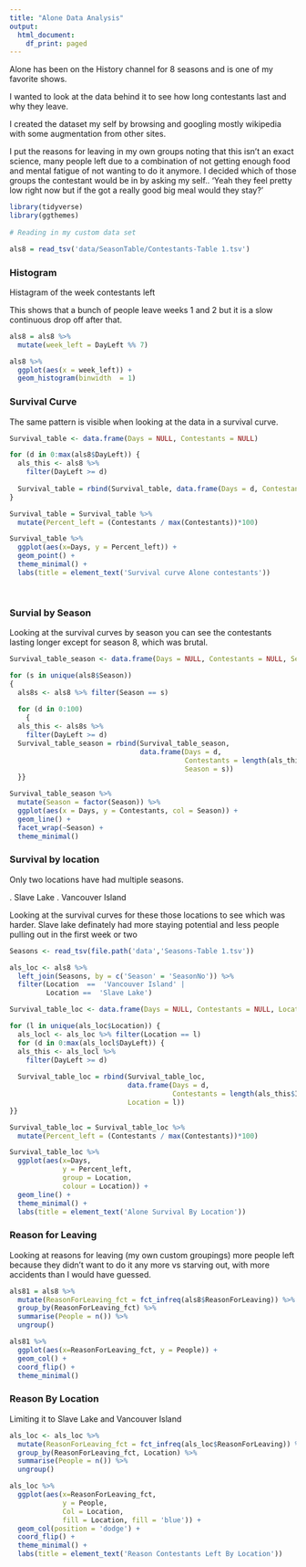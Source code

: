 ```yaml
---
title: "Alone Data Analysis"
output:
  html_document:
    df_print: paged
---
```


Alone has been on the History channel for 8 seasons and is one of my favorite shows. 

I wanted to look at the data behind it to see how long contestants last and why they leave.

I created the dataset my self by browsing and googling mostly wikipedia with some augmentation from other sites. 

I put the reasons for leaving in my own groups noting that this isn't an exact science, many people left due to a combination of not getting enough food and mental fatigue of not wanting to do it anymore. I decided which of those groups the contestant would be in by asking my self.. 'Yeah they feel pretty low right now but if the got a really good big meal would they stay?'

```r

library(tidyverse)
library(ggthemes)
 
# Reading in my custom data set 

als8 = read_tsv('data/SeasonTable/Contestants-Table 1.tsv') 


```

### Histogram 

Histagram of the week contestants left 

This shows that a bunch of people leave weeks 1 and 2 but it is a slow continuous drop off after that. 


```r

als8 = als8 %>%
  mutate(week_left = DayLeft %% 7)

als8 %>% 
  ggplot(aes(x = week_left)) + 
  geom_histogram(binwidth  = 1)

```

### Survival Curve

The same pattern is visible when looking at the data in a survival curve. 

```r

Survival_table <- data.frame(Days = NULL, Contestants = NULL)

for (d in 0:max(als8$DayLeft)) {
  als_this <- als8 %>% 
    filter(DayLeft >= d)
  
  Survival_table = rbind(Survival_table, data.frame(Days = d, Contestants = length(als_this$ID)))
}

Survival_table = Survival_table %>%
  mutate(Percent_left = (Contestants / max(Contestants))*100)

Survival_table %>% 
  ggplot(aes(x=Days, y = Percent_left)) +
  geom_point() +
  theme_minimal() + 
  labs(title = element_text('Survival curve Alone contestants'))

  
```

### Survial by Season

Looking at the survival curves by season you can see the contestants lasting longer except for season 8, which was brutal. 

```r

Survival_table_season <- data.frame(Days = NULL, Contestants = NULL, Season = NULL)

for (s in unique(als8$Season)) 
{
  als8s <- als8 %>% filter(Season == s)
  
  for (d in 0:100)
    {
  als_this <- als8s %>% 
    filter(DayLeft >= d)
  Survival_table_season = rbind(Survival_table_season, 
                                data.frame(Days = d, 
                                           Contestants = length(als_this$ID), 
                                           Season = s))
  }}

Survival_table_season %>%
  mutate(Season = factor(Season)) %>%
  ggplot(aes(x = Days, y = Contestants, col = Season)) +
  geom_line() + 
  facet_wrap(~Season) +
  theme_minimal()


```

### Survival by location

Only two locations have had multiple seasons.

. Slave Lake 
. Vancouver Island 

Looking at the survival curves for these those locations to see which was harder. Slave lake definately had more staying potential and less people pulling out in the first week or two

```r

Seasons <- read_tsv(file.path('data','Seasons-Table 1.tsv'))

als_loc <- als8 %>%
  left_join(Seasons, by = c('Season' = 'SeasonNo')) %>%
  filter(Location  ==  'Vancouver Island' | 
         Location ==  'Slave Lake')

Survival_table_loc <- data.frame(Days = NULL, Contestants = NULL, Location = NULL)

for (l in unique(als_loc$Location)) {
  als_locl <- als_loc %>% filter(Location == l)
  for (d in 0:max(als_locl$DayLeft)) {
  als_this <- als_locl %>% 
    filter(DayLeft >= d)
  
  Survival_table_loc = rbind(Survival_table_loc, 
                             data.frame(Days = d, 
                                        Contestants = length(als_this$ID),
                             Location = l))
}}

Survival_table_loc = Survival_table_loc %>%
  mutate(Percent_left = (Contestants / max(Contestants))*100)

Survival_table_loc %>% 
  ggplot(aes(x=Days, 
             y = Percent_left, 
             group = Location, 
             colour = Location)) +
  geom_line() + 
  theme_minimal() + 
  labs(title = element_text('Alone Survival By Location'))

```

### Reason for Leaving 

Looking at reasons for leaving (my own custom groupings) more people left because they didn't want to do it any more vs starving out, with more accidents than I would have guessed. 

```r

als81 = als8 %>%
  mutate(ReasonForLeaving_fct = fct_infreq(als8$ReasonForLeaving)) %>%
  group_by(ReasonForLeaving_fct) %>%
  summarise(People = n()) %>%
  ungroup() 

als81 %>%
  ggplot(aes(x=ReasonForLeaving_fct, y = People)) + 
  geom_col() + 
  coord_flip() +
  theme_minimal()

```


### Reason By Location

Limiting it to Slave Lake and Vancouver Island 

```r

als_loc <- als_loc %>%
  mutate(ReasonForLeaving_fct = fct_infreq(als_loc$ReasonForLeaving)) %>%
  group_by(ReasonForLeaving_fct, Location) %>%
  summarise(People = n()) %>%
  ungroup() 

als_loc %>%
  ggplot(aes(x=ReasonForLeaving_fct, 
             y = People, 
             Col = Location, 
             fill = Location, fill = 'blue')) + 
  geom_col(position = 'dodge') + 
  coord_flip() +
  theme_minimal() + 
  labs(title = element_text('Reason Contestants Left By Location'))

```